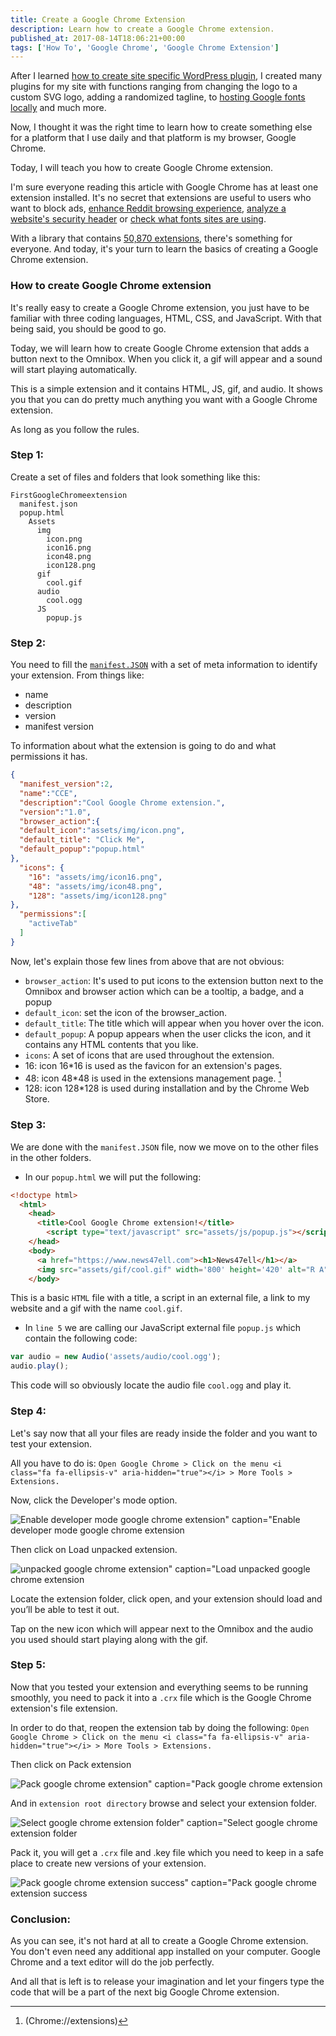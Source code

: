 ```yaml
---
title: Create a Google Chrome Extension
description: Learn how to create a Google Chrome extension.
published_at: 2017-08-14T18:06:21+00:00
tags: ['How To', 'Google Chrome', 'Google Chrome Extension']
---
```


After I learned [how to create site specific WordPress plugin][1], I created many plugins for my site with functions ranging from changing the logo to a custom SVG logo, adding a randomized tagline, to [hosting Google fonts locally][2] and much more.

Now, I thought it was the right time to learn how to create something else for a platform that I use daily and that platform is my browser, Google Chrome.

Today, I will teach you how to create Google Chrome extension.

I'm sure everyone reading this article with Google Chrome has at least one extension installed. It's no secret that extensions are useful to users who want to block ads, [enhance Reddit browsing experience][4], [analyze a website's security header][6] or [check what fonts sites are using][7].

With a library that contains [50,870 extensions][8], there's something for everyone. And today, it's your turn to learn the basics of creating a Google Chrome extension.

### How to create Google Chrome extension

It's really easy to create a Google Chrome extension, you just have to be familiar with three coding languages, HTML, CSS, and JavaScript. With that being said, you should be good to go.

Today, we will learn how to create Google Chrome extension that adds a button next to the Omnibox. When you click it, a gif will appear and a sound will start playing automatically.

This is a simple extension and it contains HTML, JS, gif, and audio. It shows you that you can do pretty much anything you want with a Google Chrome extension.

As long as you follow the rules.

### Step 1:

Create a set of files and folders that look something like this:

```text
FirstGoogleChromeextension
  manifest.json
  popup.html
    Assets
      img
        icon.png
        icon16.png
        icon48.png
        icon128.png
      gif
        cool.gif
      audio
        cool.ogg
      JS
        popup.js
```

### Step 2:

You need to fill the [`manifest.JSON`][9] with a set of meta information to identify your extension. From things like:

  * name
  * description
  * version
  * manifest version

To information about what the extension is going to do and what permissions it has.

```json
{
  "manifest_version":2,
  "name":"CCE",
  "description":"Cool Google Chrome extension.",
  "version":"1.0",
  "browser_action":{
  "default_icon":"assets/img/icon.png",
  "default_title": "Click Me",
  "default_popup":"popup.html"
},
  "icons": {
    "16": "assets/img/icon16.png",
    "48": "assets/img/icon48.png",
    "128": "assets/img/icon128.png"
},
  "permissions":[
    "activeTab"
  ]
}
```

Now, let's explain those few lines from above that are not obvious:

  * `browser_action`: It's used to put icons to the extension button next to the Omnibox and browser action which can be a tooltip, a badge, and a popup
  * `default_icon`: set the icon of the browser_action.
  * `default_title`: The title which will appear when you hover over the icon.
  * `default_popup`: A popup appears when the user clicks the icon, and it contains any HTML contents that you like.
  * `icons`: A set of icons that are used throughout the extension.
  * 16: icon 16*16 is used as the favicon for an extension's pages.
  * 48: icon 48*48 is used in the extensions management page. [^fn1]
  * 128: icon 128*128 is used during installation and by the Chrome Web Store.

### Step 3:

We are done with the `manifest.JSON` file, now we move on to the other files in the other folders.

  * In our `popup.html` we will put the following:

```html {5} showLineNumbers
<!doctype html>
  <html>
    <head>
      <title>Cool Google Chrome extension!</title>
        <script type="text/javascript" src="assets/js/popup.js"></script>
    </head>
    <body>
      <a href="https://www.news47ell.com"><h1>News47ell</h1></a>
      <img src="assets/gif/cool.gif" width='800' height='420' alt="R A" style="width: 247px; height: 148px;">
    </body>
```

This is a basic `HTML` file with a title, a script in an external file, a link to my website and a gif with the name `cool.gif`.

  * In `line 5` we are calling our JavaScript external file `popup.js` which contain the following code:

```js
var audio = new Audio('assets/audio/cool.ogg');
audio.play();
```

This code will so obviously locate the audio file `cool.ogg` and play it.

### Step 4:

Let's say now that all your files are ready inside the folder and you want to test your extension.

All you have to do is: `Open Google Chrome > Click on the menu <i class="fa fa-ellipsis-v" aria-hidden="true"></i> > More Tools > Extensions.`

Now, click the Developer's mode option.

![Enable developer mode google chrome extension" caption="Enable developer mode google chrome extension](/images/posts/Enable_developer_mode_Google_chrome_extension.png)

Then click on Load unpacked extension.

![unpacked google chrome extension" caption="Load unpacked google chrome extension](/images/posts/Load_unpacked_Google_chrome_extension.png)

Locate the extension folder, click open, and your extension should load and you’ll be able to test it out.

Tap on the new icon which will appear next to the Omnibox and the audio you used should start playing along with the gif.

### Step 5:

Now that you tested your extension and everything seems to be running smoothly, you need to pack it into a `.crx` file which is the Google Chrome extension's file extension.

In order to do that, reopen the extension tab by doing the following: `Open Google Chrome > Click on the menu <i class="fa fa-ellipsis-v" aria-hidden="true"></i> > More Tools > Extensions.`

Then click on Pack extension

![Pack google chrome extension" caption="Pack google chrome extension](/images/posts/Pack_Google_chrome_extension.png)

And in `extension root directory` browse and select your extension folder.

![Select google chrome extension folder" caption="Select google chrome extension folder](/images/posts/Select_Google_Chrome_extension_folder.png)

Pack it, you will get a `.crx` file and .key file which you need to keep in a safe place to create new versions of your extension.

![Pack google chrome extension success" caption="Pack google chrome extension success](/images/posts/Pack_Google_Chrome_extension_success.png)

### Conclusion:

As you can see, it's not hard at all to create a Google Chrome extension. You don't even need any additional app installed on your computer. Google Chrome and a text editor will do the job perfectly.

And all that is left is to release your imagination and let your fingers type the code that will be a part of the next big Google Chrome extension.

[^fn1]: (Chrome://extensions)

 [1]: https://www.news47ell.com/blog/create-site-specific-wordpress-plugin/
 [2]: https://www.news47ell.com/blog/host-google-fonts-locally-wordpress/
 [4]: https://chrome.google.com/webstore/detail/reddit-enhancement-suite/kbmfpngjjgdllneeigpgjifpgocmfgmb
 [6]: https://chrome.google.com/webstore/detail/securityheadersio-analyse/hbghndjigmobckggakgcalcfbohgkgog
 [7]: https://chrome.google.com/webstore/detail/whatfont/jabopobgcpjmedljpbcaablpmlmfcogm?hl=en
 [8]: https://research.google.com/pubs/pub43346.html
 [9]: https://developer.chrome.com/extensions/manifest
